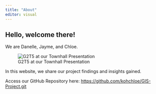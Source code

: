 ```yaml
---
title: "About"
editor: visual
---
```


## Hello, welcome there!

We are Danelle, Jayme, and Chloe.

![G2T5 at our Townhall Presentation](images/gis%20group%20pic-01.JPG){fig-align="center"}

In this website, we share our project findings and insights gained.

Access our GitHub Repository here: <https://github.com/kohchloe/GIS-Project.git>
